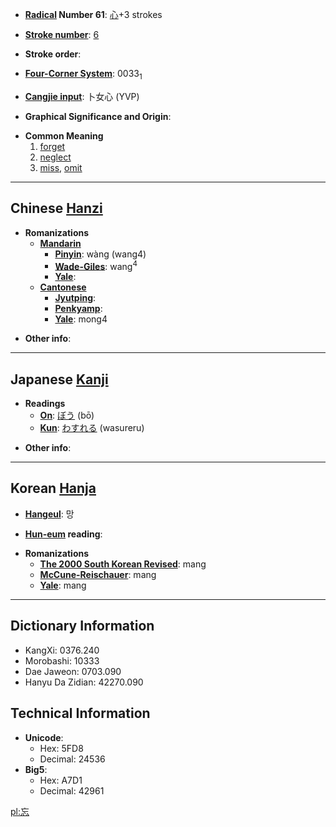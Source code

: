 * '''[[Wiktionary:Chinese radical index| Radical]] Number 61''': [[Wiktionary:Chinese radical index 心|心]]+3 strokes

* '''[[Wiktionary:Chinese total strokes index|Stroke number]]''': [[Wiktionary:Chinese total strokes index 6|6]]

* '''Stroke order''': 

* '''[[Wiktionary:Chinese four corner index|Four-Corner System]]''': 0033<sub>1</sub>

* '''[[Wiktionary:Chinese Cangjie index|Cangjie input]]''': 卜女心 (YVP)

* '''Graphical Significance and Origin''': 

* '''Common Meaning'''
*#[[forget]]
*# [[neglect]]
*# [[miss]], [[omit]]

----

== Chinese [[Hanzi]] ==

* '''Romanizations'''
** '''[[Mandarin]]'''
*** '''[[Pinyin]]''': wàng (wang4)
*** '''[[Wade-Giles]]''': wang<sup>4</sup>
*** '''[[Yale]]''': 
** '''[[Cantonese]]'''
*** '''[[Jyutping]]''':
*** '''[[Penkyamp]]''': 
*** '''[[Yale]]''': mong4

* '''Other info''': 

----

== Japanese [[Kanji]] ==

* '''Readings'''
** '''[[On]]''': [[ぼう]] (bō)
** '''[[Kun]]''': [[わすれる]] (wasureru)

* '''Other info''':  

----

== Korean [[Hanja]] ==

* '''[[Hangeul]]''': 망

* '''[[Hun-eum]] reading''': 

* '''Romanizations'''
** '''[[The 2000 South Korean Revised Romanization|The 2000 South Korean Revised]]''': mang
** '''[[McCune-Reischauer]]''': mang
** '''[[Yale]]''': mang

----

== Dictionary Information ==

* KangXi: 0376.240
* Morobashi: 10333
* Dae Jaweon: 0703.090
* Hanyu Da Zidian: 42270.090

== Technical Information ==

* '''Unicode''':
** Hex: 5FD8
** Decimal: 24536
* '''Big5''':
** Hex: A7D1
** Decimal: 42961

[[pl:忘]]